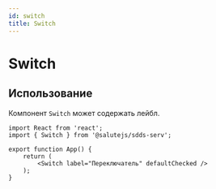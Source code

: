 ```yaml
---
id: switch
title: Switch
---
```



# Switch
<Description name="Switch" />
<PropsTable name="Switch" include={['defaultChecked']} />

## Использование
Компонент `Switch` может содержать лейбл.

```tsx live
import React from 'react';
import { Switch } from '@salutejs/sdds-serv';

export function App() {
    return (
        <Switch label="Переключатель" defaultChecked />
    );
}
```
